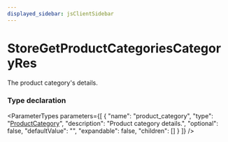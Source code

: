 ```yaml
---
displayed_sidebar: jsClientSidebar
---
```



# StoreGetProductCategoriesCategoryRes

The product category's details.

### Type declaration

<ParameterTypes parameters={[
  {
    "name": "product_category",
    "type": "[ProductCategory](../classes/internal.ProductCategory.mdx)",
    "description": "Product category details.",
    "optional": false,
    "defaultValue": "",
    "expandable": false,
    "children": []
  }
]} />
